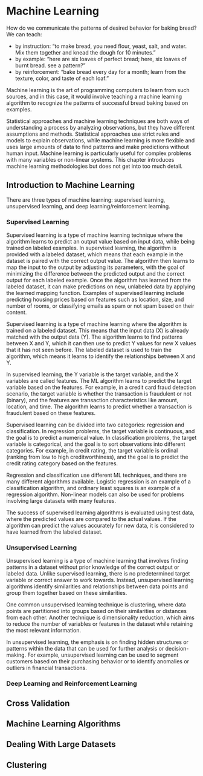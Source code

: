 # Machine Learning

How do we communicate the patterns of desired behavior for baking bread? We can teach:

- by instruction: "to make bread, you need flour, yeast, salt, and water. Mix them together and knead the dough for 10 minutes."
- by example: "here are six loaves of perfect bread; here, six loaves of burnt bread. see a pattern?"
- by reinforcement: "bake bread every day for a month; learn from the texture, color, and taste of each loaf."

Machine learning is the art of programming computers to learn from such sources, and in this case, it would involve teaching a machine learning algorithm to recognize the patterns of successful bread baking based on examples.

Statistical approaches and machine learning techniques are both ways of understanding a process by analyzing observations, but they have different assumptions and methods. Statistical approaches use strict rules and models to explain observations, while machine learning is more flexible and uses large amounts of data to find patterns and make predictions without human input. Machine learning is particularly useful for complex problems with many variables or non-linear systems. This chapter introduces machine learning methodologies but does not get into too much detail. 

## Introduction to Machine Learning

There are three types of machine learning: supervised learning, unsupervised learning, and deep learning/reinforcement learning.

### Supervised Learning

Supervised learning is a type of machine learning technique where the algorithm learns to predict an output value based on input data, while being trained on labeled examples. In supervised learning, the algorithm is provided with a labeled dataset, which means that each example in the dataset is paired with the correct output value. The algorithm then learns to map the input to the output by adjusting its parameters, with the goal of minimizing the difference between the predicted output and the correct output for each labeled example. Once the algorithm has learned from the labeled dataset, it can make predictions on new, unlabeled data by applying the learned mapping function. Examples of supervised learning include predicting housing prices based on features such as location, size, and number of rooms, or classifying emails as spam or not spam based on their content.

Supervised learning is a type of machine learning where the algorithm is trained on a labeled dataset. This means that the input data (X) is already matched with the output data (Y). The algorithm learns to find patterns between X and Y, which it can then use to predict Y values for new X values that it has not seen before. The labeled dataset is used to train the algorithm, which means it learns to identify the relationships between X and Y.

In supervised learning, the Y variable is the target variable, and the X variables are called features. The ML algorithm learns to predict the target variable based on the features. For example, in a credit card fraud detection scenario, the target variable is whether the transaction is fraudulent or not (binary), and the features are transaction characteristics like amount, location, and time. The algorithm learns to predict whether a transaction is fraudulent based on these features.

Supervised learning can be divided into two categories: regression and classification. In regression problems, the target variable is continuous, and the goal is to predict a numerical value. In classification problems, the target variable is categorical, and the goal is to sort observations into different categories. For example, in credit rating, the target variable is ordinal (ranking from low to high creditworthiness), and the goal is to predict the credit rating category based on the features.

Regression and classification use different ML techniques, and there are many different algorithms available. Logistic regression is an example of a classification algorithm, and ordinary least squares is an example of a regression algorithm. Non-linear models can also be used for problems involving large datasets with many features.

The success of supervised learning algorithms is evaluated using test data, where the predicted values are compared to the actual values. If the algorithm can predict the values accurately for new data, it is considered to have learned from the labeled dataset.

### Unsupervised Learning

Unsupervised learning is a type of machine learning that involves finding patterns in a dataset without prior knowledge of the correct output or labeled data. Unlike supervised learning, there is no predetermined target variable or correct answer to work towards. Instead, unsupervised learning algorithms identify similarities and relationships between data points and group them together based on these similarities.

One common unsupervised learning technique is clustering, where data points are partitioned into groups based on their similarities or distances from each other. Another technique is dimensionality reduction, which aims to reduce the number of variables or features in the dataset while retaining the most relevant information.

In unsupervised learning, the emphasis is on finding hidden structures or patterns within the data that can be used for further analysis or decision-making. For example, unsupervised learning can be used to segment customers based on their purchasing behavior or to identify anomalies or outliers in financial transactions.

### Deep Learning and Reinforcement Learning



## Cross Validation



## Machine Learning Algorithms



## Dealing With Large Datasets



## Clustering

